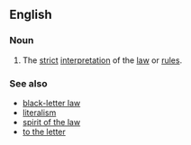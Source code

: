 ==English==

===Noun===
{{en-noun|?}}

# {{lb|en|singulare tantum}} The [[strict]] [[interpretation]] of the [[law]] or [[rule]]s.

===See also===
* [[black-letter law]]
* [[literalism]]
* [[spirit of the law]]
* [[to the letter]]